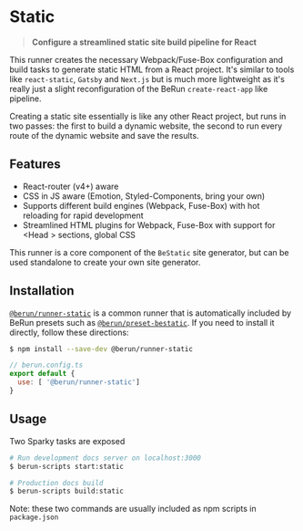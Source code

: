 # Static 

> **Configure a streamlined static site build pipeline for React**

This runner creates the necessary Webpack/Fuse-Box configuration and build tasks to
generate static HTML from a React project.  It's similar to tools like `react-static`, `Gatsby` and
`Next.js` but is much more lightweight as it's really just a slight reconfiguration of the 
BeRun `create-react-app` like pipeline.

Creating a static site essentially is like any other React project, but runs in two passes: the first
to build a dynamic website, the second to run every route of the dynamic website and save the results.

## Features

* React-router (v4+) aware
* CSS in JS aware (Emotion, Styled-Components, bring your own)
* Supports different build engines (Webpack, Fuse-Box) with hot reloading for rapid development
* Streamlined HTML plugins for Webpack, Fuse-Box with support for &lt;Head > sections, global CSS

This runner is a core component of the `BeStatic` site generator, but can be used standalone to create
your own site generator.

## Installation

[`@berun/runner-static`](https://www.npmjs.com/package/@berun/runner-static) is a common runner that is automatically
included by BeRun presets such as [`@berun/preset-bestatic`](https://www.npmjs.com/package/@berun/preset-bestatic).   If you 
need to install it directly, follow these directions:

```bash
$ npm install --save-dev @berun/runner-static
```

```js
// berun.config.ts
export default {
  use: [ '@berun/runner-static']
}
```

## Usage

Two Sparky tasks are exposed

```bash
# Run development docs server on localhost:3000
$ berun-scripts start:static

# Production docs build
$ berun-scripts build:static
```
Note: these two commands are usually included as npm scripts in `package.json`
